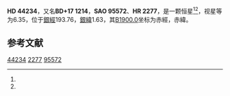 {{Starbox begin
| name = HD 44234
}}
{{Starbox observe
| epoch = [[J2000.0|J2000.0]]
| constell = {{星座名待查}}<ref name=SIMBAD>{{cite web
 | url=http://simbad.u-strasbg.fr/simbad/sim-id?Ident=HR+2277
 | title =Pulsating variable Star
 | publisher=Centre de Données astronomiques de Strasbourg
 | work=SIMBAD
 | accessdate=2012-07-13}}</ref><ref name=DATA>{{cite web
 | url=http://vizier.u-strasbg.fr/viz-bin/VizieR-5?-out.add=.&-source=5050&-corr=PK=HR&-out.max=9999&HR=2277
 | title=VizieR Detailed Page
 | accessdate=2012-07-13
 | archive-date=2016-03-05
 | archive-url=https://web.archive.org/web/20160305004954/http://vizier.u-strasbg.fr/viz-bin/VizieR-5?-out.add=.&-source=5050&-corr=PK=HR&-out.max=9999&HR=2277
 | dead-url=no
 }}</ref>
| 星官 = 
| ra = {{RA|6|21|25.9}}<ref name=SIMBAD /><ref name=DATA />
| dec = {{DEC|+17|45|49}}<ref name=SIMBAD /><ref name=DATA />
| appmag_v = 6.35<ref name=SIMBAD /><ref name=DATA />
}}
{{Starbox character
| class = g:G9<ref name=SIMBAD /><ref name=DATA />
| b-v = <ref name=SIMBAD /><ref name=DATA />
| u-b = <ref name=SIMBAD /><ref name=DATA />
| r-i = <ref name=SIMBAD /><ref name=DATA />
| variable = 
}}
{{Starbox astrometry
| radial_v = 
| prop_mo_ra = 10
| parallax = 
| p_error = 
}}
{{Starbox catalog
| names =BD+17 1214，[[SAO星表|SAO]] 95572，[[HD星表|HD]] 44234，[[HR星表|HR]] 2277}}
{{Starbox reference |Simbad=HR+2277}}
{{Starbox end}}

'''HD 44234'''，又名'''BD+17 1214'''，'''SAO 95572'''、'''HR 2277'''，是一颗恒星<ref name=SIMBAD /><ref name=DATA />，视星等为6.35，位于[[銀道座標系|銀經]]193.76，[[銀道座標系|銀緯]]1.63，其[[B1900.0|B1900.0]]坐标为赤經{{RA|6|15|35.7}}，赤緯{{DEC|+17|1.63|35}}。

== 参考文献 ==
{{reflist}}

{{star-stub}}

[[Category:HD和HDE天體|44234]]
[[Category:HR天體|2277]]
[[Category:SAO天體|95572]]